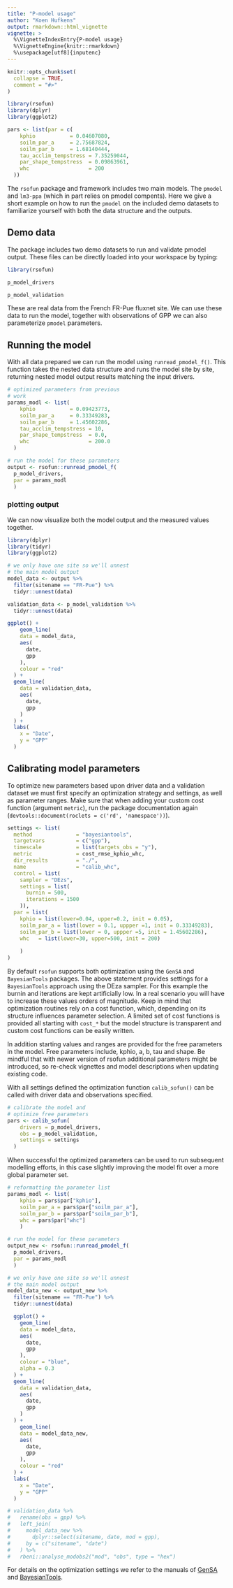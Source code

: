 ```yaml
---
title: "P-model usage"
author: "Koen Hufkens"
output: rmarkdown::html_vignette
vignette: >
  %\VignetteIndexEntry{P-model usage}
  %\VignetteEngine{knitr::rmarkdown}
  %\usepackage[utf8]{inputenc}
---
```


```r
knitr::opts_chunk$set(
  collapse = TRUE,
  comment = "#>"
)

library(rsofun)
library(dplyr)
library(ggplot2)

pars <- list(par = c(
    kphio           = 0.04607080,
    soilm_par_a     = 2.75687824,
    soilm_par_b     = 1.68140444,
    tau_acclim_tempstress = 7.35259044,
    par_shape_tempstress  = 0.09863961,
    whc                   = 200
  ))
```

The `rsofun` package and framework includes two main models. The `pmodel` and `lm3-ppa` (which in part relies on pmodel compents). Here we give a short example on how to run the `pmodel` on the included demo datasets to familiarize yourself with both the data structure and the outputs.

## Demo data

The package includes two demo datasets to run and validate pmodel output. These files can be directly loaded into your workspace by typing:

```r
library(rsofun)

p_model_drivers

p_model_validation
```

These are real data from the French FR-Pue fluxnet site. We can use these data to run the model, together with observations of GPP we can also parameterize `pmodel` parameters.

## Running the model

With all data prepared we can run the model using `runread_pmodel_f()`. This function takes the nested data structure and runs the model site by site, returning nested model output results matching the input drivers.

```r
# optimized parameters from previous
# work
params_modl <- list(
    kphio           = 0.09423773,
    soilm_par_a     = 0.33349283,
    soilm_par_b     = 1.45602286,
    tau_acclim_tempstress = 10,
    par_shape_tempstress  = 0.0,
    whc                   = 200.0
  )

# run the model for these parameters
output <- rsofun::runread_pmodel_f(
  p_model_drivers,
  par = params_modl
  )
```

### plotting output

We can now visualize both the model output and the measured values together.

```r
library(dplyr)
library(tidyr)
library(ggplot2)

# we only have one site so we'll unnest
# the main model output
model_data <- output %>%
  filter(sitename == "FR-Pue") %>%
  tidyr::unnest(data)

validation_data <- p_model_validation %>%
  tidyr::unnest(data)

ggplot() +
    geom_line(
    data = model_data,
    aes(
      date,
      gpp
    ),
    colour = "red"
  ) +
  geom_line(
    data = validation_data,
    aes(
      date,
      gpp
    )
  ) +
  labs(
    x = "Date",
    y = "GPP"
  )
```

## Calibrating model parameters

To optimize new parameters based upon driver data and a validation dataset we must first specify an optimization strategy and settings, as well as parameter ranges. Make sure that when adding your custom cost function (argument `metric`), run the package documentation again (`devtools::document(roclets = c('rd', 'namespace'))`).

```r
settings <- list(
  method              = "bayesiantools",
  targetvars          = c("gpp"),
  timescale           = list(targets_obs = "y"),
  metric              = cost_rmse_kphio_whc,
  dir_results         = "./",
  name                = "calib_whc",
  control = list(
    sampler = "DEzs",
    settings = list(
      burnin = 500,
      iterations = 1500
    )),
  par = list(
    kphio = list(lower=0.04, upper=0.2, init = 0.05),
    soilm_par_a = list(lower = 0.1, uppper =1, init = 0.33349283),
    soilm_par_b = list(lower = 0, uppper =5, init = 1.45602286),
    whc   = list(lower=30, upper=500, init = 200)
    
    )
)
```

By default `rsofun` supports both optimization using the `GenSA` and `BayesianTools` packages. The above statement provides settings for a `BayesianTools` approach using the DEza sampler. For this example the burnin and iterations are kept artificially low. In a real scenario you will have to increase these values orders of magnitude. Keep in mind that optimization routines rely on a cost function, which, depending on its structure influences parameter selection. A limited set of cost functions is provided all starting with `cost_*` but the model structure is transparent and custom cost functions can be easily written.

In addition starting values and ranges are provided for the free parameters in the model. Free parameters include, kphio, a, b, tau and shape. Be mindful that with newer version of rsofun additional parameters might be introduced, so re-check vignettes and model descriptions when updating existing code.

With all settings defined the optimization function `calib_sofun()` can be called with driver data and observations specified.

```r
# calibrate the model and
# optimize free parameters
pars <- calib_sofun(
    drivers = p_model_drivers,  
    obs = p_model_validation,
    settings = settings
  )
```

When successful the optimized parameters can be used to run subsequent modelling efforts, in this case slightly improving the model fit over a more global parameter set.

```r
# reformatting the parameter list
params_modl <- list(
    kphio = pars$par["kphio"],
    soilm_par_a = pars$par["soilm_par_a"],
    soilm_par_b = pars$par["soilm_par_b"],
    whc = pars$par["whc"]
    )

# run the model for these parameters
output_new <- rsofun::runread_pmodel_f(
  p_model_drivers,
  par = params_modl
  )

# we only have one site so we'll unnest
# the main model output
model_data_new <- output_new %>%
  filter(sitename == "FR-Pue") %>%
  tidyr::unnest(data)

  ggplot() +
    geom_line(
    data = model_data,
    aes(
      date,
      gpp
    ),
    colour = "blue",
    alpha = 0.3
  ) +
  geom_line(
    data = validation_data,
    aes(
      date,
      gpp
    )
  ) +
    geom_line(
    data = model_data_new,
    aes(
      date,
      gpp
    ),
    colour = "red"
  ) +
  labs(
    x = "Date",
    y = "GPP"
  )

# validation_data %>% 
#   rename(obs = gpp) %>% 
#   left_join(
#     model_data_new %>% 
#       dplyr::select(sitename, date, mod = gpp),
#     by = c("sitename", "date")
#   ) %>% 
#   rbeni::analyse_modobs2("mod", "obs", type = "hex")
```

For details on the optimization settings we refer to the manuals of [GenSA](https://cran.r-project.org/package=GenSA) and [BayesianTools](https://github.com/florianhartig/BayesianTools).
